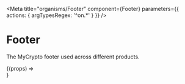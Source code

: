 

<Meta
  title="organisms/Footer"
  component={Footer}
  parameters={{ actions: { argTypesRegex: '^on.*' } }}
/>

# Footer

The MyCrypto footer used across different products.

<Canvas>
  <Story name="Default">{(props) => <Footer {...props} />}</Story>
</Canvas>
